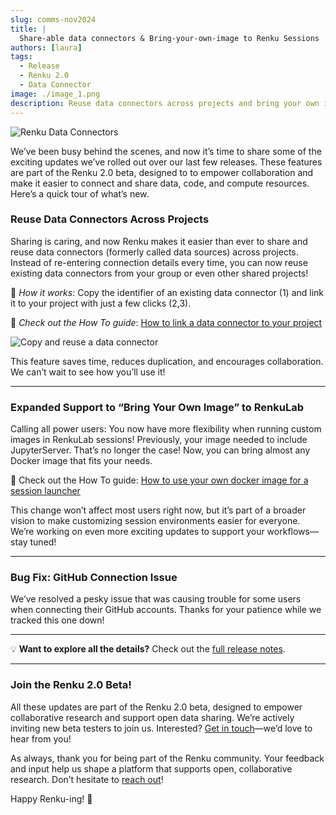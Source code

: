 ```yaml
---
slug: comms-nov2024
title: |
  Share-able data connectors & Bring-your-own-image to Renku Sessions
authors: [laura]
tags:
  - Release
  - Renku 2.0
  - Data Connector
image: ./image_1.png
description: Reuse data connectors across projects and bring your own image into Renku
---
```


![Renku Data Connectors](./image_1.png)

We’ve been busy behind the scenes, and now it’s time to share some of the exciting updates we’ve rolled out over our last few releases. These features are part of the Renku 2.0 beta, designed to to empower collaboration and make it easier to connect and share data, code, and compute resources. Here’s a quick tour of what’s new.

<!-- truncate -->

### **Reuse Data Connectors Across Projects**

Sharing is caring, and now Renku makes it easier than ever to share and reuse data connectors (formerly called data sources) across projects. Instead of re-entering connection details every time, you can now reuse existing data connectors from your group or even other shared projects!

📌 *How it works*: Copy the identifier of an existing data connector (1) and link it to your project with just a few clicks (2,3).

🔗 _Check out the How To guide_: [How to link a data connector to your project](https://renku.notion.site/Quick-Start-tutorial-1460df2efafc80998204c1f61e333e63?p=1220df2efafc8021a4e7e6012d3a18aa&pm=s)

![Copy and reuse a data connector](./image_2.png)

This feature saves time, reduces duplication, and encourages collaboration. We can’t wait to see how you’ll use it!

---

### **Expanded Support to “Bring Your Own Image” to RenkuLab**

Calling all power users: You now have more flexibility when running custom images in RenkuLab sessions! Previously, your image needed to include JupyterServer. That’s no longer the case! Now, you can bring almost any Docker image that fits your needs.

🔗 Check out the How To guide: [How to use your own docker image for a session launcher](https://renku.notion.site/How-to-use-your-own-docker-image-for-a-session-launcher-11f0df2efafc80af848ffcaf9ccff31c)

This change won’t affect most users right now, but it’s part of a broader vision to make customizing session environments easier for everyone. We’re working on even more exciting updates to support your workflows—stay tuned!

---

### **Bug Fix: GitHub Connection Issue**

We’ve resolved a pesky issue that was causing trouble for some users when connecting their GitHub accounts. Thanks for your patience while we tracked this one down!

---

💡 **Want to explore all the details?** Check out the [full release notes](https://github.com/SwissDataScienceCenter/renku/releases).

---

### **Join the Renku 2.0 Beta!**

All these updates are part of the Renku 2.0 beta, designed to empower collaborative research and support open data sharing. We’re actively inviting new beta testers to join us. Interested? [Get in touch](https://www.notion.so/dd098db288ff433893a4d4d429da99c1?pvs=21)—we’d love to hear from you!

As always, thank you for being part of the Renku community. Your feedback and input help us shape a platform that supports open, collaborative research. Don’t hesitate to [reach out](https://renku.notion.site/Contact-dd098db288ff433893a4d4d429da99c1?pvs=74)!

Happy Renku-ing! 🐸
